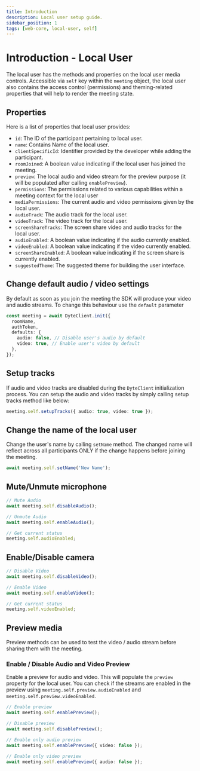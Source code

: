```yaml
---
title: Introduction
description: Local user setup guide.
sidebar_position: 1
tags: [web-core, local-user, self]
---
```


# Introduction - Local User

The local user has the methods and properties on the local user media controls.
Accessible via `self` key within the `meeting` object, the local user also
contains the access control (permissions) and theming-related properties that
will help to render the meeting state.

## Properties

Here is a list of properties that local user provides:

- `id`: The ID of the participant pertaining to local user.
- `name`: Contains Name of the local user.
- `clientSpecificId`: Identifier provided by the developer while adding the
  participant.
- `roomJoined`: A boolean value indicating if the local user has joined the
  meeting.
- `preview`: The local audio and video stream for the preview purpose (it will
  be populated after calling `enablePreview`).
- `permissions`: The permissions related to various capabilities within a
  meeting context for the local user
- `mediaPermissions`: The current audio and video permissions given by the local
  user.
- `audioTrack`: The audio track for the local user.
- `videoTrack`: The video track for the local user.
- `screenShareTracks`: The screen share video and audio tracks for the local
  user.
- `audioEnabled`: A boolean value indicating if the audio currently enabled.
- `videoEnabled`: A boolean value indicating if the video currently enabled.
- `screenShareEnabled`: A boolean value indicating if the screen share is
  currently enabled.
- `suggestedTheme`: The suggested theme for building the user interface.

## Change default audio / video settings

By default as soon as you join the meeting the SDK will produce your video and
audio streams. To change this behaviour use the `default` parameter

```ts {5}
const meeting = await DyteClient.init({
  roomName,
  authToken,
  defaults: {
    audio: false, // Disable user's audio by default
    video: true, // Enable user's video by default
  },
});
```

## Setup tracks

If audio and video tracks are disabled during the `DyteClient` initialization
process. You can setup the audio and video tracks by simply calling setup tracks
method like below:

```ts
meeting.self.setupTracks({ audio: true, video: true });
```

## Change the name of the local user

Change the user's name by calling `setName` method. The changed name will
reflect across all participants ONLY if the change happens before joining the
meeting.

```ts
await meeting.self.setName('New Name');
```

## Mute/Unmute microphone

```ts
// Mute Audio
await meeting.self.disableAudio();

// Unmute Audio
await meeting.self.enableAudio();

// Get current status
meeting.self.audioEnabled;
```

## Enable/Disable camera

```ts
// Disable Video
await meeting.self.disableVideo();

// Enable Video
await meeting.self.enableVideo();

// Get current status
meeting.self.videoEnabled;
```

## Preview media

Preview methods can be used to test the video / audio stream before sharing them
with the meeting.

### Enable / Disable Audio and Video Preview

Enable a preview for audio and video. This will populate the `preview` property
for the local user. You can check if the streams are enabled in the preview
using `meeting.self.preview.audioEnabled` and
`meeting.self.preview.videoEnabled`.

```ts
// Enable preview
await meeting.self.enablePreview();

// Disable preview
await meeting.self.disablePreview();

// Enable only audio preview
await meeting.self.enablePreview({ video: false });

// Enable only video preview
await meeting.self.enablePreview({ audio: false });
```
